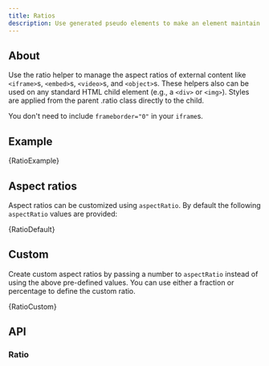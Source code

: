 ```yaml
---
title: Ratios
description: Use generated pseudo elements to make an element maintain the aspect ratio of your choosing. Perfect for responsively handling video or slideshow embeds based on the width of the parent.
---
```



## About

Use the ratio helper to manage the aspect ratios of external content like
`<iframe>`s, `<embed>`s, `<video>`s, and `<object>`s. These helpers also can be used on
any standard HTML child element (e.g., a `<div>` or `<img>`). Styles are applied from
the parent .ratio class directly to the child.

You don't need to include `frameborder="0"` in your `iframe`s.

## Example

<CodeBlock language="jsx" live>
  {RatioExample}
</CodeBlock>

## Aspect ratios

Aspect ratios can be customized using `aspectRatio`. By default the following `aspectRatio`
values are provided:

<CodeBlock language="jsx" live previewClassName="ratio-examples">
  {RatioDefault}
</CodeBlock>

## Custom

Create custom aspect ratios by passing a number to `aspectRatio` instead of using the above
pre-defined values. You can use either a fraction or percentage to define the custom ratio.

<CodeBlock language="jsx" live previewClassName="ratio-examples">
  {RatioCustom}
</CodeBlock>

## API

### Ratio

<PropsTable name="Ratio" />
